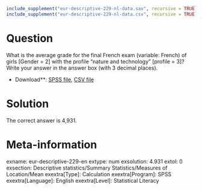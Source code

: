 ```r
include_supplement("eur-descriptive-229-nl-data.sav", recursive = TRUE)
include_supplement("eur-descriptive-229-nl-data.csv", recursive = TRUE)
```

Question
========
What is the average grade for the final French exam (variable: French) of girls [Gender = 2] with the profile "nature and technology" [profile = 3]? Write your answer in the answer box (with 3 decimal places).

* Download**: [SPSS file](eur-descriptive-229-nl-data.sav), [CSV file](eur-descriptive-229-nl-data.csv)


Solution
========
The correct answer is 4,931.

Meta-information
================
exname: eur-descriptive-229-en
extype: num
exsolution: 4.931
extol: 0
exsection: Descriptive statistics/Summary Statistics/Measures of Location/Mean
exextra[Type]: Calculation
exextra[Program]: SPSS
exextra[Language]: English
exextra[Level]: Statistical Literacy
